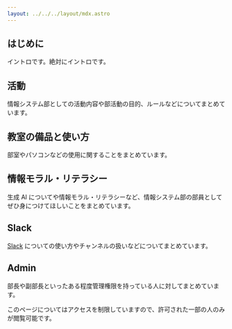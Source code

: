 ```yaml
---
layout: ../../../layout/mdx.astro
---
```


## はじめに

イントロです。絶対にイントロです。

## 活動

情報システム部としての活動内容や部活動の目的、ルールなどについてまとめています。

## 教室の備品と使い方

部室やパソコンなどの使用に関することをまとめています。

## 情報モラル・リテラシー

生成 AI についてや情報モラル・リテラシーなど、情報システム部の部員としてぜひ身につけてほしいことをまとめています。

## Slack

[Slack](https://meideninfosystemclub.slack.com/) についての使い方やチャンネルの扱いなどについてまとめています。

## Admin

部長や副部長といったある程度管理権限を持っている人に対してまとめています。

このページについてはアクセスを制限していますので、許可された一部の人のみが閲覧可能です。
